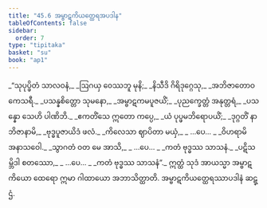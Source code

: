 ```yaml
---
title: "45.6 အမ္ဗာဋကိယတ္ထေရအပဒါန"
tableOfContents: false
sidebar:
  order: 7
type: "tipitaka"
basket: "su"
book: "ap1"
---
```



<DynamicBreadcrumb />

<Division number="36" book="ap1">

<Paragraph number="5820" type="verses" book="ap1">
_“သုပုပ္ဖိတံ သာလဝနံ,_  
_ဩဂယှ ဝေဿဘူ မုနိ;_  
_နိသီဒိ ဂိရိဒုဂ္ဂေသု,_  
_အဘိဇာတောဝ ကေသရီ._  

</Paragraph>

</Division>
<Division number="37" book="ap1">

<Paragraph number="5821" type="verses" book="ap1">
_ပသန္နစိတ္တော သုမနော,_  
_အမ္ဗာဋကမပူဇယိံ;_  
_ပုညက္ခေတ္တံ အနုတ္တရံ,_  
_ပသန္နော သေဟိ ပါဏိဘိ._  

</Paragraph>

</Division>
<Division number="38" book="ap1">

<Paragraph number="5822" type="verses" book="ap1">
_ဧကတိံသေ ဣတော ကပ္ပေ,_  
_ယံ ပုပ္ဖမဘိရောပယိံ;_  
_ဒုဂ္ဂတိံ နာဘိဇာနာမိ,_  
_ဗုဒ္ဓပူဇာယိဒံ ဖလံ._  

</Paragraph>

</Division>
<Division number="39" book="ap1">

<Paragraph number="5823" type="verses" book="ap1">
_ကိလေသာ ဈာပိတာ မယှံ,_  
_ …ပေ… _  
_ဝိဟရာမိ အနာသဝေါ._  

</Paragraph>

</Division>
<Division number="40" book="ap1">

<Paragraph number="5824" type="verses" book="ap1">
_သွာဂတံ ဝတ မေ အာသိ,_  
_ …ပေ… _  
_ကတံ ဗုဒ္ဓဿ သာသနံ._  

</Paragraph>

</Division>
<Division number="41" book="ap1">

<Paragraph number="5825" type="verses" book="ap1">
_ပဋိသမ္ဘိဒါ စတဿော,_  
_ …ပေ… _  
_ကတံ ဗုဒ္ဓဿ သာသနံ”._  

</Paragraph>

<Paragraph number="5826" book="ap1">
ဣတ္ထံ သုဒံ အာယသ္မာ အမ္ဗာဋကိယော ထေရော ဣမာ ဂါထာယော အဘာသိတ္ထာတိ.

</Paragraph>
</Division>

<Paragraph number="5827" type="center" book="ap1">
အမ္ဗာဋကိယတ္ထေရဿာပဒါနံ ဆဋ္ဌံ.
</Paragraph>
